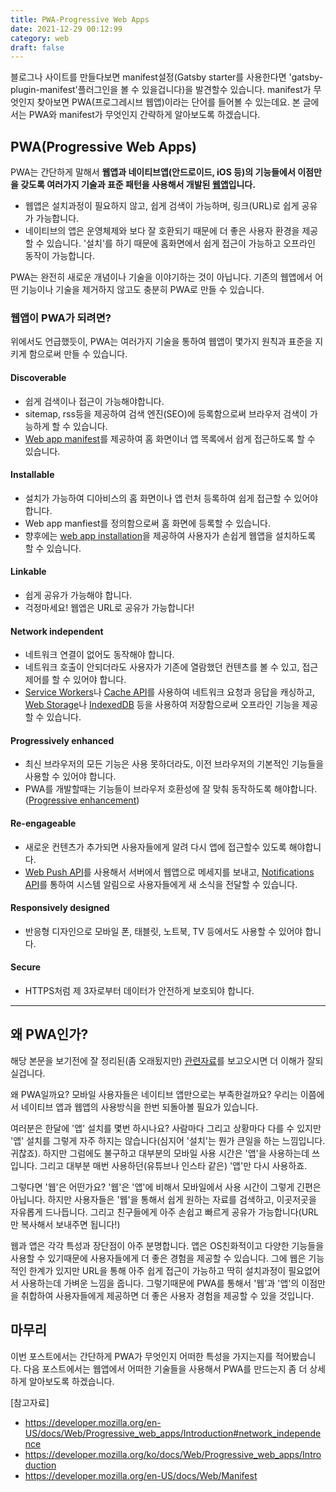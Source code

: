 ```yaml
---
title: PWA-Progressive Web Apps
date: 2021-12-29 00:12:99
category: web
draft: false
---
```


블로그나 사이트를 만들다보면 manifest설정(Gatsby starter를 사용한다면 'gatsby-plugin-manifest'플러그인을 볼 수 있을겁니다)을 발견할수 있습니다. manifest가 무엇인지 찾아보면 PWA(프로그레시브 웹앱)이라는 단어를 들어볼 수 있는데요. 본 글에서는 PWA와 manifest가 무엇인지 간략하게 알아보도록 하겠습니다.

## PWA(Progressive Web Apps)

PWA는 간단하게 말해서 **웹앱과 네이티브앱(안드로이드, iOS 등)의 기능들에서 이점만을 갖도록 여러가지 기술과 표준 패턴을 사용해서 개발된 <u>웹앱</u>입니다.**

- 웹앱은 설치과정이 필요하지 않고, 쉽게 검색이 가능하며, 링크(URL)로 쉽게 공유가 가능합니다.
- 네이티브의 앱은 운영체제와 보다 잘 호환되기 때문에 더 좋은 사용자 환경을 제공할 수 있습니다. '설치'를 하기 때문에 홈화면에서 쉽게 접근이 가능하고 오프라인 동작이 가능합니다.

PWA는 완전히 새로운 개념이나 기술을 이야기하는 것이 아닙니다. 기존의 웹앱에서 어떤 기능이나 기술을 제거하지 않고도 충분히 PWA로 만들 수 있습니다.

### 웹앱이 PWA가 되려면?

위에서도 언급했듯이, PWA는 여러가지 기술을 통하여 웹앱이 몇가지 원칙과 표준을 지키게 함으로써 만들 수 있습니다.

#### Discoverable
- 쉽게 검색이나 접근이 가능해야합니다. 
- sitemap, rss등을 제공하여 검색 엔진(SEO)에 등록함으로써 브라우저 검색이 가능하게 할 수 있습니다.
- [Web app manifest](https://developer.mozilla.org/en-US/docs/Web/Manifest)를 제공하여 홈 화면이너 앱 목록에서 쉽게 접근하도록 할 수 있습니다.

#### Installable
- 설치가 가능하여 디아비스의 홈 화면이나 앱 런처 등록하여 쉽게 접근할 수 있어야 합니다.
- Web app manfiest를 정의함으로써 홈 화면에 등록할 수 있습니다.
- 향후에는 [web app installation](https://developer.mozilla.org/en-US/docs/Web/Progressive_web_apps/Installing)을 제공하여 사용자가 손쉽게 웹앱을 설치하도록 할 수 있습니다.

#### Linkable
- 쉽게 공유가 가능해야 합니다.
- 걱정마세요! 웹엡은 URL로 공유가 가능합니다!

#### Network independent
- 네트워크 연결이 없어도 동작해야 합니다.
- 네트워크 호출이 안되더라도 사용자가 기존에 열람했던 컨텐츠를 볼 수 있고, 접근제어를 할 수 있어야 합니다.
- [Service Workers](https://developer.mozilla.org/en-US/docs/Web/API/Service_Worker_API)나 [Cache API](https://developer.mozilla.org/en-US/docs/Web/API/Cache)를 사용하여 네트워크 요청과 응답을 캐싱하고, [Web Storage](https://developer.mozilla.org/en-US/docs/Web/API/Web_Storage_API)나 [IndexedDB](https://developer.mozilla.org/en-US/docs/Web/API/IndexedDB_API) 등을 사용하여 저장함으로써 오프라인 기능을 제공할 수 있습니다.

#### Progressively enhanced
- 최신 브라우저의 모든 기능은 사용 못하더라도, 이전 브라우저의 기본적인 기능들을 사용할 수 있어야 합니다.
- PWA를 개발할때는 기능들이 브라우저 호환성에 잘 맞춰 동작하도록 해야합니다.([Progressive enhancement](https://developer.mozilla.org/en-US/docs/Glossary/Progressive_Enhancement))

#### Re-engageable
- 새로운 컨텐츠가 추가되면 사용자들에게 알려 다시 앱에 접근할수 있도록 해야합니다.
- [Web Push API](https://developer.mozilla.org/en-US/docs/Web/API/Push_API)를 사용해서 서버에서 웹앱으로 메세지를 보내고, [Notifications API](https://developer.mozilla.org/en-US/docs/Web/API/Notifications_API)를 통하여 시스템 알림으로 사용자들에게 새 소식을 전달할 수 있습니다.

#### Responsively designed
- 반응형 디자인으로 모바일 폰, 태블릿, 노트북, TV 등에서도 사용할 수 있어야 합니다.

#### Secure
- HTTPS처럼 제 3자로부터 데이터가 안전하게 보호되야 합니다.

---

## 왜 PWA인가?

<span>해당 본문을 보기전에 잘 정리된(좀 오래됬지만) [관련자료](https://altenull.github.io/2018/02/25/%ED%94%84%EB%A1%9C%EA%B7%B8%EB%A0%88%EC%8B%9C%EB%B8%8C-%EC%9B%B9-%EC%95%B1-Progressive-Web-Apps-%EB%9E%80/)를 보고오시면 더 이해가 잘되실겁니다.</span>

왜 PWA일까요? 모바일 사용자들은 네이티브 앱만으로는 부족한걸까요? 우리는 이쯤에서 네이티브 앱과 웹앱의 사용방식을 한번 되돌아볼 필요가 있습니다.

여러분은 한달에 '앱' 설치를 몇번 하시나요? 사람마다 그리고 상황마다 다를 수 있지만 '앱' 설치를 그렇게 자주 하지는 않습니다(심지어 '설치'는 뭔가 큰일을 하는 느낌입니다. 귀찮죠). 하지만 그럼에도 불구하고 대부분의 모바일 사용 시간은 '앱'을 사용하는데 쓰입니다. 그리고 대부분 매번 사용하던(유튜브나 인스타 같은) '앱'만 다시 사용하죠.

그렇다면 '웹'은 어떤가요? '웹'은 '앱'에 비해서 모바일에서 사용 시간이 그렇게 긴편은 아닙니다. 하지만 사용자들은 '웹'을 통해서 쉽게 원하는 자료를 검색하고, 이곳저곳을 자유롭게 드나듭니다. 그리고 친구들에게 아주 손쉽고 빠르게 공유가 가능합니다(URL만 복사해서 보내주면 됩니다!)

웹과 앱은 각각 특성과 장단점이 아주 분명합니다. 앱은 OS친화적이고 다양한 기능들을 사용할 수 있기때문에 사용자들에게 더 좋은 경험을 제공할 수 있습니다. 그에 웹은 기능적인 한계가 있지만 URL을 통해 아주 쉽게 접근이 가능하고 딱히 설치과정이 필요없어서 사용하는데 가벼운 느낌을 줍니다. 그렇기때문에 PWA를 통해서 '웹'과 '앱'의 이점만을 취합하여 사용자들에게 제공하면 더 좋은 사용자 경험을 제공할 수 있을 것입니다.

## 마무리

이번 포스트에서는 간단하게 PWA가 무엇인지 어떠한 특성을 가지는지를 적어봤습니다. 다음 포스트에서는 웹앱에서 어떠한 기술들을 사용해서 PWA를 만드는지 좀 더 상세하게 알아보도록 하겠습니다.

[참고자료]
- https://developer.mozilla.org/en-US/docs/Web/Progressive_web_apps/Introduction#network_independence
- https://developer.mozilla.org/ko/docs/Web/Progressive_web_apps/Introduction
- https://developer.mozilla.org/en-US/docs/Web/Manifest